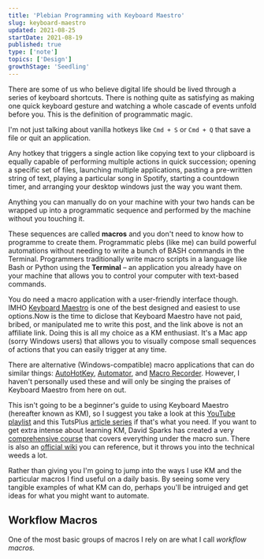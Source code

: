 ```yaml
---
title: 'Plebian Programming with Keyboard Maestro'
slug: keyboard-maestro
updated: 2021-08-25
startDate: 2021-08-19
published: true
type: ['note']
topics: ['Design']
growthStage: 'Seedling'
---
```


<IntroParagraph>

There are some of us who believe digital life should be lived through a series of keyboard shortcuts. There is nothing quite as satisfying as making one quick keyboard gesture and watching a whole cascade of events unfold before you. This is the definition of programmatic magic.

</IntroParagraph>

I'm not just talking about vanilla hotkeys like `Cmd + S` or `Cmd + Q` that save a file or quit an application.

Any hotkey that triggers a single action like copying text to your clipboard is equally capable of performing multiple actions in quick succession; opening a specific set of files, launching multiple applications, pasting a pre-written string of text, playing a particular song in Spotify, starting a countdown timer, and arranging your desktop windows just the way you want them.

Anything you can manually do on your machine with your two hands can be wrapped up into a programmatic sequence and performed by the machine without you touching it.

These sequences are called **macros** and you don't need to know how to programme to create them. Programmatic plebs (like me) can build powerful automations without needing to write a bunch of BASH commands in the Terminal. <Footnote idName={1}>Programmers traditionally write macro scripts in a language like Bash or Python using the **Terminal** – an application you already have on your machine that allows you to control your computer with text-based commands.</Footnote>

<ImageFrame width="700px" src="https://res.cloudinary.com/dxj9qr5gj/image/upload/v1629467741/maggieappleton.com/notes/keyboard-maestro/bash-command_gjxdsh.png" alt="The exact kind of programming gibberish you will not be writing" showalt />

You do need a macro application with a user-friendly interface though. IMHO [Keyboard Maestro](https://www.keyboardmaestro.com/main/)  is one of the best designed and easiest to use options.<Footnote idName={2}>Now is the time to diclose that Keyboard Maestro have not paid, bribed, or manipulated me to write this post, and the link above is not an affiliate link. Doing this is all my choice as a KM enthusiast.</Footnote> It's a Mac app  (sorry Windows users) that allows you to visually compose small sequences of actions that you can easily trigger at any time.

<BasicImage width="900px" src="https://res.cloudinary.com/dxj9qr5gj/image/upload/c_scale,f_auto,q_auto:best,w_1200/v1629467242/maggieappleton.com/notes/keyboard-maestro/km-demo-1_shrink_ipykkq.png" alt="The Keyboard Maestro main window" showalt />

There are alternative (Windows-compatible) macro applications that can do similar things: [AutoHotKey](https://www.autohotkey.com/), [Automator](https://support.apple.com/en-gb/guide/automator/welcome/mac), and [Macro Recorder](https://www.macrorecorder.com/). However, I haven't personally used these and will only be singing the praises of Keyboard Maestro from here on out.

This isn't going to be a beginner's guide to using Keyboard Maestro (hereafter known as KM), so I suggest you take a look at this [YouTube playlist](https://www.youtube.com/watch?v=C-M2ECt9gIc&list=PLa0EpEatE4TIUSob_dkMuDP7MpPceth30) and this TutsPlus [article series](https://computers.tutsplus.com/tutorials/keyboard-maestro-i-introduction--cms-23415) if that's what you need. If you want to get extra intense about learning KM, David Sparks has created a very [comprehensive course](https://learn.macsparky.com/p/km) that covers everything under the macro sun. There is also an [official wiki](https://wiki.keyboardmaestro.com/doku.php) you can reference, but it throws you into the technical weeds a lot. 

Rather than giving you I'm going to jump into the ways I use KM and the particular macros I find useful on a daily basis. By seeing some very tangible examples of what KM can do, perhaps you'll be intruiged and get ideas for what you might want to automate.

<Halfspacer />

## Workflow Macros

One of the most basic groups of macros I rely on are what I call _workflow macros._ 

<ComingSoon />

<!-- Triggers can of course be hotkeys, but you can also use certain times of day, trackpad gestures, or typed strings of text as triggers. You can also use computational events as triggers: your machine waking up, a certain application launching, or connecting to a certain wifi network.

These actions can do anything you can do through manual interaction on your machine – type text, copy/paste from the clipboard, open menus, click buttons, launch applications, navigate to websites. It's a programmatic version of you that you write instructions for ahead of time. -->